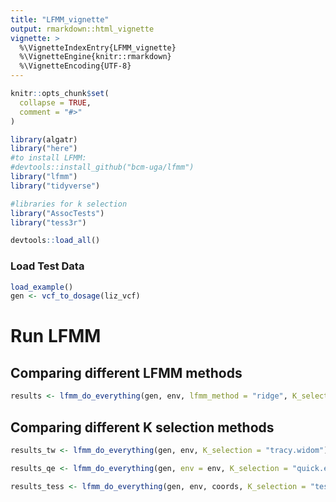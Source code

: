 ```yaml
---
title: "LFMM_vignette"
output: rmarkdown::html_vignette
vignette: >
  %\VignetteIndexEntry{LFMM_vignette}
  %\VignetteEngine{knitr::rmarkdown}
  %\VignetteEncoding{UTF-8}
---
```


```r
knitr::opts_chunk$set(
  collapse = TRUE,
  comment = "#>"
)
```

```r
library(algatr)
library("here")
#to install LFMM:
#devtools::install_github("bcm-uga/lfmm")
library("lfmm") 
library("tidyverse")

#libraries for k selection
library("AssocTests")
library("tess3r")

devtools::load_all()
```

### Load Test Data

```r
load_example()
gen <- vcf_to_dosage(liz_vcf)
```

# Run LFMM

## Comparing different LFMM methods

```r
results <- lfmm_do_everything(gen, env, lfmm_method = "ridge", K_selection = "tracy.widom")
```


## Comparing different K selection methods

```r
results_tw <- lfmm_do_everything(gen, env, K_selection = "tracy.widom")
```

```r
results_qe <- lfmm_do_everything(gen, env = env, K_selection = "quick.elbow")
```

```r
results_tess <- lfmm_do_everything(gen, env, coords, K_selection = "tess", Kvals = 1:20)
```



